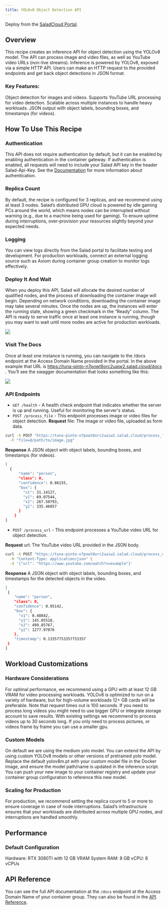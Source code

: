 ```yaml
---
title: YOLOv8 Object Detection API
---
```


<Tip>Deploy from the [SaladCloud Portal](https://portal.salad.com).</Tip>

## Overview

This recipe creates an inference API for object detection using the YOLOv8 model. The API can process image and video
files, as well as YouTube video URLs (non-live streams). Inference is powered by YOLOv8, exposed via a simple HTTP API.
Users can make an HTTP request to the provided endpoints and get back object detections in JSON format.

### Key Features:

Object detection for images and videos. Supports YouTube URL processing for video detection. Scalable across multiple
instances to handle heavy workloads. JSON output with object labels, bounding boxes, and timestamps (for videos).

## How To Use This Recipe

### Authentication

This API does not require authentication by default, but it can be enabled by enabling authentication in the container
gateway. If authentication is enabled, all requests will need to include your Salad API key in the header Salad-Api-Key.
See the [Documentation](https://docs.salad.com/container-engine/gateway/sending-requests#authenticated-requests) for
more information about authentication.

### Replica Count

By default, the recipe is configured for 3 replicas, and we recommend using at least 3 nodes. Salad’s distributed GPU
cloud is powered by idle gaming PCs around the world, which means nodes can be interrupted without warning (e.g., due to
a machine being used for gaming). To ensure uptime during interruptions, over-provision your resources slightly beyond
your expected needs.

### Logging

You can view logs directly from the Salad portal to facilitate testing and development. For production workloads,
connect an external logging source such as Axiom during container group creation to monitor logs effectively.

### Deploy It And Wait

When you deploy this API, Salad will allocate the desired number of qualified nodes, and the process of downloading the
container image will begin. Depending on network conditions, downloading the container image may take several minutes.
Once the nodes are up, the instances will enter the running state, showing a green checkmark in the “Ready” column. The
API is ready to serve traffic once at least one instance is running, though you may want to wait until more nodes are
active for production workloads.

![](/products/recipes/images/deploy-yolov8-1.png)

### Visit The Docs

Once at least one instance is running, you can navigate to the /docs endpoint at the Access Domain Name provided in the
portal. In the above example that URL is https://tuna-pinto-n7powt8orc2uaiw2.salad.cloud/docs . You’ll see the swagger
documentation that looks something like this:

![](/products/recipes/images/deploy-yolov8-2.png)

### API Endpoints

- `GET /health` - A health check endpoint that indicates whether the server is up and running. Useful for monitoring the
  server's status.
- `POST /process_file` - This endpoint processes image or video files for object detection. **Request** file: The image
  or video file, uploaded as form data.

```bash
curl -X POST "https://tuna-pinto-n7powt8orc2uaiw2.salad.cloud/process_file" \
  -F "file=@/path/to/image.jpg"
```

**Response** A JSON object with object labels, bounding boxes, and timestamps (for videos).

```bash
[
  {
      "name": "person",
      "class": 0,
      "confidence": 0.86155,
      "box": {
        "x1": 31.14127,
        "y1": 69.07544,
        "x2": 267.50793,
        "y2": 335.46057
      }
    }
]
```

- `POST /process_url` - This endpoint processes a YouTube video URL for object detection.

**Request** url: The YouTube video URL provided in the JSON body.

```bash
curl -X POST "https://tuna-pinto-n7powt8orc2uaiw2.salad.cloud/process_url" \
  -H "Content-Type: application/json" \
  -d '{"url": "https://www.youtube.com/watch?v=example"}'
```

**Response** A JSON object with object labels, bounding boxes, and timestamps for the detected objects in the video.

```bash
[
 {
    "name": "person",
    "class": 0,
    "confidence": 0.95142,
    "box": {
      "x1": 0.48842,
      "y1": 145.05518,
      "x2": 499.85767,
      "y2": 1277.97876
    },
    "timestamp": 0.13357753357753357
 }
]
```

## Workload Customizations

### Hardware Considerations

For optimal performance, we recommend using a GPU with at least 12 GB VRAM for video processing workloads. YOLOv8 is
optimized to run on a variety of hardware, but for high-volume workloads 12+ GB cards will be preferable. Note that
request times out is 100 seconds. If you need to process long videos you might need to use bigger GPU or integrate
storage account to save results. With existing settings we recommend to process videos up to 30 seconds long. If you
only need to process pictures, or videos frame by frame you can use a smaller gpu.

### Custom Models

On default we are using the medium yolo model. You can extend the API by using custom YOLOv8 models or other versions of
pretrained yolo model. Replace the default yolov8m.pt with your custom model file in the Docker image, and ensure the
model path/name is updated in the inference script. You can push your new image to your container registry and update
your container group configuration to reference this new model.

### Scaling for Production

For production, we recommend setting the replica count to 5 or more to ensure coverage in case of node interruptions.
Salad’s infrastructure ensures that your workloads are distributed across multiple GPU nodes, and interruptions are
handled smoothly.

## Performance

### Default Configuration

Hardware: RTX 3080TI with 12 GB VRAM System RAM: 8 GB vCPU: 8 vCPUs

## API Reference

You can see the full API documentation at the `/docs` endpoint at the Access Domain Name of your container group. They
can also be found in the [API Reference](/reference/recipes/yolov8).
